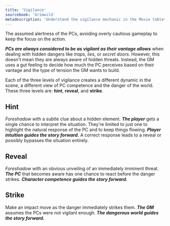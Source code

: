 ```yaml
---
title: 'Vigilance'
sourcebook: 'Grimwild'
metadescription: 'Understand the vigilance mechanic in the Moxie tabletop RPG system, with tips for handling hidden dangers, foreshadowing, and player perception.'
---
```


The assumed alertness of the PCs, avoiding overly cautious gameplay to keep the focus on the action.

**_PCs are always considered to be as vigilant as their vantage allows_** when dealing with hidden dangers like _traps_, _lies_, or _secret doors_. However, this doesn't mean they are always aware of hidden threats. Instead, the GM uses a gut feeling to decide how much the PC perceives based on their vantage and the type of tension the GM wants to build.

Each of the three levels of vigilance creates a different dynamic in the scene, a different view of PC competence and the danger of the world. These three levels are: **hint**, **reveal**, and **strike**.

## Hint

_Foreshadow_ with a subtle clue about a hidden element. **_The player_** gets a single chance to interpret the situation. They're limited to just one to highlight the natural response of the PC and to keep things flowing. **_Player intuition guides the story forward._** A correct response leads to a reveal or possibly bypasses the situation entirely.

## Reveal

_Foreshadow_ with an obvious unveiling of an immediately imminent threat. **_The PC_** that becomes aware has one chance to react before the danger strikes. **_Character competence guides the story forward._**

## Strike

Make an impact move as the danger immediately strikes them. **_The GM_** assumes the PCs were not vigilant enough. **_The dangerous world guides the story forward._**
